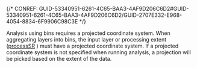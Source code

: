 

{/* CONREF: GUID-53340951-6261-4C65-BAA3-4AF9D206C6D2#GUID-53340951-6261-4C65-BAA3-4AF9D206C6D2/GUID-2707E332-E968-4054-8834-6F9906C98C3E  */}

Analysis using bins requires a projected coordinate system. When aggregating layers into bins, the input layer or processing extent ([processSR](/process-spatial-reference) ) must have a projected coordinate system. If a projected coordinate system is not specified when running analysis, a projection will be picked based on the extent of the data.
